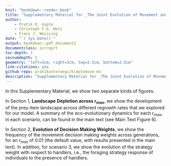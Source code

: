 ```yaml
--- 
knit: "bookdown::render_book"
title: "Supplementary Material for _The Joint Evolution of Movement and Competition Strategies_"
author:
    - Pratik R. Gupte
    - Christoph F.G. Netz
    - Franz J. Weissing
date: "`r Sys.Date()`"
output: bookdown::pdf_document2
documentclass: scrreprt
toc-depth: 1
secnumdepth: 2
geometry: "left=3cm, right=3cm, top=2.5cm, bottom=2.5cm"
link-citations: yes
github-repo: pratikunterwegs/kleptomove-ms
description: "Supplementary Material for _The Joint Evolution of Movement and Competition Strategies_"
---
```


In this Supplementary Material, we show two separate kinds of figures.

In Section 1, **Landscape Depletion across $r_{max}$**, we show the development of the prey-item landscape across different regrowth rates that we explored for our model. A summary of the eco-evolutionary dynamics for each $r_{max}$, in each scenario, can be found in the main text (see Main Text Figure 6).

In Section 2, **Evolution of Decision Making Weights**, we show the frequency of the movement decision making weights across generations, for an $r_{max}$ of 0.01 (the default value, with results presented in the main text). In addition, for scenario 3, we show the evolution of the strategy weight with respect to handlers, i.e., the foraging strategy response of individuals to the presence of handlers.
